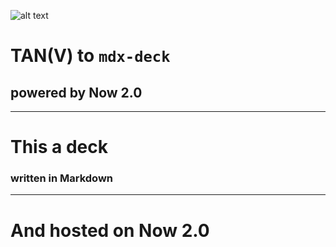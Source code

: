 
![alt text](https://openclipart.org/download/225532/VineBorder.svg "Logo Title Text 1")
# TAN(V) to `mdx-deck`
## powered by Now 2.0 
---
# This a deck
### written in Markdown
---
# And hosted on Now 2.0


